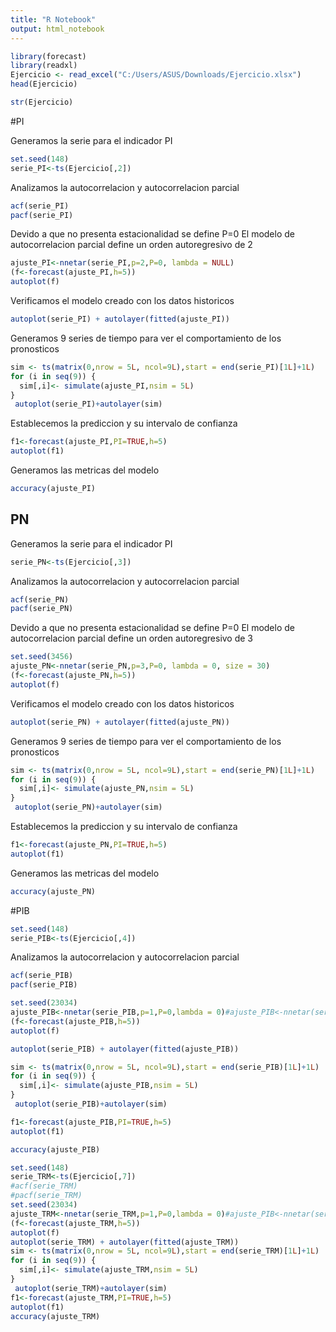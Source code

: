 ---
title: "R Notebook"
output: html_notebook
---

```{r}
library(forecast)
library(readxl)
Ejercicio <- read_excel("C:/Users/ASUS/Downloads/Ejercicio.xlsx")
head(Ejercicio)
```

```{r}
str(Ejercicio)
```

#PI

Generamos la serie para el indicador PI
```{r}
set.seed(148)
serie_PI<-ts(Ejercicio[,2])
```

Analizamos la autocorrelacion y autocorrelacion parcial 
```{r}
acf(serie_PI)
pacf(serie_PI)
```

Devido a que no presenta estacionalidad se define P=0
El modelo de autocorrelacion parcial define un orden autoregresivo de 2
```{r}
ajuste_PI<-nnetar(serie_PI,p=2,P=0, lambda = NULL)
(f<-forecast(ajuste_PI,h=5))
autoplot(f)
```

Verificamos el modelo creado con los datos historicos
```{r}
autoplot(serie_PI) + autolayer(fitted(ajuste_PI))
```

Generamos 9 series de tiempo para ver el comportamiento de los pronosticos 
```{r}
sim <- ts(matrix(0,nrow = 5L, ncol=9L),start = end(serie_PI)[1L]+1L)
for (i in seq(9)) {
  sim[,i]<- simulate(ajuste_PI,nsim = 5L)
}
 autoplot(serie_PI)+autolayer(sim)
```

Establecemos la prediccion y su intervalo de confianza 
```{r}
f1<-forecast(ajuste_PI,PI=TRUE,h=5)
autoplot(f1)
```
Generamos las metricas del modelo 
```{r}
accuracy(ajuste_PI)
```


## PN

Generamos la serie para el indicador PI
```{r}
serie_PN<-ts(Ejercicio[,3])
```

Analizamos la autocorrelacion y autocorrelacion parcial 
```{r}
acf(serie_PN)
pacf(serie_PN)
```

Devido a que no presenta estacionalidad se define P=0
El modelo de autocorrelacion parcial define un orden autoregresivo de 3
```{r}
set.seed(3456)
ajuste_PN<-nnetar(serie_PN,p=3,P=0, lambda = 0, size = 30)
(f<-forecast(ajuste_PN,h=5))
autoplot(f)
```

Verificamos el modelo creado con los datos historicos
```{r}
autoplot(serie_PN) + autolayer(fitted(ajuste_PN))
```

Generamos 9 series de tiempo para ver el comportamiento de los pronosticos 
```{r}
sim <- ts(matrix(0,nrow = 5L, ncol=9L),start = end(serie_PN)[1L]+1L)
for (i in seq(9)) {
  sim[,i]<- simulate(ajuste_PN,nsim = 5L)
}
 autoplot(serie_PN)+autolayer(sim)
```

Establecemos la prediccion y su intervalo de confianza 
```{r}
f1<-forecast(ajuste_PN,PI=TRUE,h=5)
autoplot(f1)
```
Generamos las metricas del modelo 
```{r}
accuracy(ajuste_PN)
```

#PIB

```{r}
set.seed(148)
serie_PIB<-ts(Ejercicio[,4])
```

Analizamos la autocorrelacion y autocorrelacion parcial 
```{r}
acf(serie_PIB)
pacf(serie_PIB)
```


```{r}
set.seed(23034)
ajuste_PIB<-nnetar(serie_PIB,p=1,P=0,lambda = 0)#ajuste_PIB<-nnetar(serie_PIB,p=2,P=0)
(f<-forecast(ajuste_PIB,h=5))
autoplot(f)
```

```{r}
autoplot(serie_PIB) + autolayer(fitted(ajuste_PIB))
```

```{r}
sim <- ts(matrix(0,nrow = 5L, ncol=9L),start = end(serie_PIB)[1L]+1L)
for (i in seq(9)) {
  sim[,i]<- simulate(ajuste_PIB,nsim = 5L)
}
 autoplot(serie_PIB)+autolayer(sim)
```

```{r}
f1<-forecast(ajuste_PIB,PI=TRUE,h=5)
autoplot(f1)
```

```{r}
accuracy(ajuste_PIB)
```





```{r}
set.seed(148)
serie_TRM<-ts(Ejercicio[,7])
#acf(serie_TRM)
#pacf(serie_TRM)
set.seed(23034)
ajuste_TRM<-nnetar(serie_TRM,p=1,P=0,lambda = 0)#ajuste_PIB<-nnetar(serie_PIB,p=2,P=0)
(f<-forecast(ajuste_TRM,h=5))
autoplot(f)
autoplot(serie_TRM) + autolayer(fitted(ajuste_TRM))
sim <- ts(matrix(0,nrow = 5L, ncol=9L),start = end(serie_TRM)[1L]+1L)
for (i in seq(9)) {
  sim[,i]<- simulate(ajuste_TRM,nsim = 5L)
}
 autoplot(serie_TRM)+autolayer(sim)
f1<-forecast(ajuste_TRM,PI=TRUE,h=5)
autoplot(f1)
accuracy(ajuste_TRM)
```

